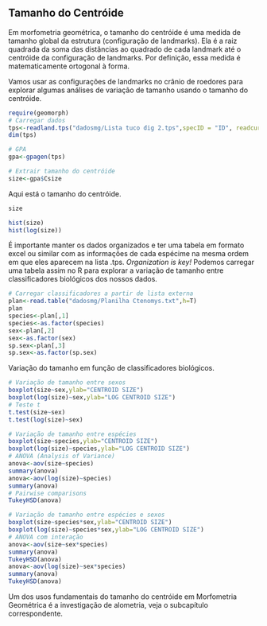 ## Tamanho do Centróide
Em morfometria geométrica, o tamanho do centróide é uma medida de tamanho global da estrutura (configuração de landmarks). Ela é a raiz quadrada da soma das distâncias ao quadrado de cada landmark até o centróide da configuração de landmarks. Por definição, essa medida é matematicamente ortogonal à forma.

Vamos usar as configurações de landmarks no crânio de roedores para explorar algumas análises de variação de tamanho usando o tamanho do centróide.
```r
require(geomorph)
# Carregar dados
tps<-readland.tps("dadosmg/Lista tuco dig 2.tps",specID = "ID", readcurves = FALSE)
dim(tps)

# GPA  
gpa<-gpagen(tps)

# Extrair tamanho do centróide
size<-gpa$Csize
```

Aqui está o tamanho do centróide.
```r
size

hist(size)
hist(log(size))
```

É importante manter os dados organizados e ter uma tabela em formato excel ou similar com as informações de cada espécime na mesma ordem em que eles aparecem na lista .tps. *Organization is key!*
Podemos carregar uma tabela assim no R para explorar a variação de tamanho entre classificadores biológicos dos nossos dados.
```r
# Carregar classificadores a partir de lista externa
plan<-read.table("dadosmg/Planilha Ctenomys.txt",h=T)
plan
species<-plan[,1]
species<-as.factor(species)
sex<-plan[,2]
sex<-as.factor(sex)
sp.sex<-plan[,3]
sp.sex<-as.factor(sp.sex)
```

Variação do tamanho em função de classificadores biológicos.
```r
# Variação de tamanho entre sexos
boxplot(size~sex,ylab="CENTROID SIZE")
boxplot(log(size)~sex,ylab="LOG CENTROID SIZE")
# Teste t
t.test(size~sex) 
t.test(log(size)~sex)

# Variação de tamanho entre espécies
boxplot(size~species,ylab="CENTROID SIZE")
boxplot(log(size)~species,ylab="LOG CENTROID SIZE")
# ANOVA (Analysis of Variance)
anova<-aov(size~species) 
summary(anova)
anova<-aov(log(size)~species) 
summary(anova)
# Pairwise comparisons
TukeyHSD(anova)

# Variação de tamanho entre espécies e sexos
boxplot(size~species*sex,ylab="CENTROID SIZE")
boxplot(log(size)~species*sex,ylab="LOG CENTROID SIZE")
# ANOVA com interação
anova<-aov(size~sex*species)
summary(anova)
TukeyHSD(anova)
anova<-aov(log(size)~sex*species)
summary(anova)
TukeyHSD(anova)
```

Um dos usos fundamentais do tamanho do centróide em Morfometria Geométrica é a investigação de alometria, veja o subcapítulo correspondente.


